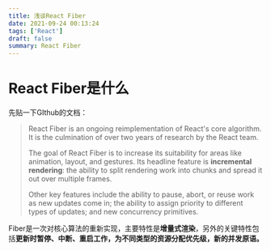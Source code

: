 ```yaml
---
title: 浅谈React Fiber
date: 2021-09-24 00:13:24
tags: ['React']
draft: false
summary: React Fiber
---
```


# React Fiber是什么

先贴一下GIthub的文档：

> React Fiber is an ongoing reimplementation of React's core algorithm. It is the culmination of over two years of research by the React team.
>
> The goal of React Fiber is to increase its suitability for areas like animation, layout, and gestures. Its headline feature is **incremental rendering**: the ability to split rendering work into chunks and spread it out over multiple frames.
>
> Other key features include the ability to pause, abort, or reuse work as new updates come in; the ability to assign priority to different types of updates; and new concurrency primitives.

Fiber是一次对核心算法的重新实现，主要特性是**增量式渲染**，另外的关键特性包括**更新时暂停、中断、重启工作，为不同类型的资源分配优先级，新的并发原语。**

